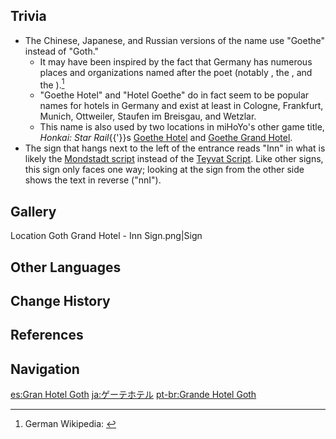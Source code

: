 {{Location Infobox
|image        = <gallery>
Goth Grand Hotel.png|In-game
Location Goth Grand Hotel.png|Map
</gallery>
|type         = Point of Interest
|region       = Mondstadt
|area         = Starfell Valley
|subarea      = Mondstadt City
}}
{{Location Intro|The '''Goth Grand Hotel'''|description=<p>{{If Self|Goth Grand Hotel|It|Goth Grand Hotel}} is a hotel owned by [[Goth]] that has been reserved by the [[Fatui]] delegation. [[Luke]] stands guard outside the entrance, preventing unauthorized access.</p>}}

==Trivia==
* The Chinese, Japanese, and Russian versions of the name use "Goethe" instead of "Goth."
** It may have been inspired by the fact that Germany has numerous places and organizations named after the poet {{w|Johann Wolfgang von Goethe}} (notably {{w|Goethe University Frankfurt}}, the {{w|Goethe-Institut}}, and the {{w|Goethe House}}).<ref>German Wikipedia: {{w|de:Kategorie:Johann Wolfgang von Goethe als Namensgeber|Kategorie:Johann Wolfgang von Goethe als Namensgeber}}</ref>
** "Goethe Hotel" and "Hotel Goethe" do in fact seem to be popular names for hotels in Germany and exist at least in Cologne, Frankfurt, Munich, Ottweiler, Staufen im Breisgau, and Wetzlar.
** This name is also used by two locations in miHoYo's other game title, ''Honkai: Star Rail''{{'}}s [[w:c:honkai-star-rail:Goethe Hotel|Goethe Hotel]] and [[w:c:honkai-star-rail:Goethe Grand Hotel|Goethe Grand Hotel]].
* The sign that hangs next to the left of the entrance reads "Inn" in what is likely the [[Language#Mondstadt Script|Mondstadt script]] instead of the [[Teyvat Script]]. Like other signs, this sign only faces one way; looking at the sign from the other side shows the text in reverse ("nnI").

==Gallery==
<gallery>
Location Goth Grand Hotel - Inn Sign.png|Sign
</gallery>

==Other Languages==
{{Other Languages
|en      = Goth Grand Hotel
|zhs     = 歌德大酒店
|zhs_rm  = Gēdé Dàjiǔdiàn
|zht     = 歌德大飯店
|zht_rm  = Gēdé Dàfàndiàn
|zh_tl   = Goethe Grand Hotel
|ja      = ゲーテホテル
|ja_rm   = Geete Hoteru
|ja_tl   = Goethe Hotel
|ko      = 고트 호텔
|ko_tl   = Goth Hotel
|es      = Gran Hotel Goth
|es_tl   = Goth Grand Hotel
|fr      = Grand Hôtel Goth
|fr_tl   = Goth Grand Hotel
|ru      = Отель «Гёте»
|ru_tl   = "Goethe" Hotel
|th      = Goth Grand Hotel
|vi      = {{tt|Khách Sạn|客棧}} Goth
|vi_tl   = Goth Hotel
|de      = Grand Hotel Goth
|de_tl   = Grand Hotel Goth
|id      = Goth Grand Hotel
|pt      = Grand Hotel Goth
|pt_tl   = Goth Grand Hotel
|tr      = Goth Grand Otel
|tr_tl   = 
|it      = Grand Hotel Goth
}}

==Change History==
{{Change History|1.0}}

==References==
{{Reflist}}

==Navigation==
{{PoI Navbox|Mondstadt}}

[[es:Gran Hotel Goth]]
[[ja:ゲーテホテル]]
[[pt-br:Grande Hotel Goth]]